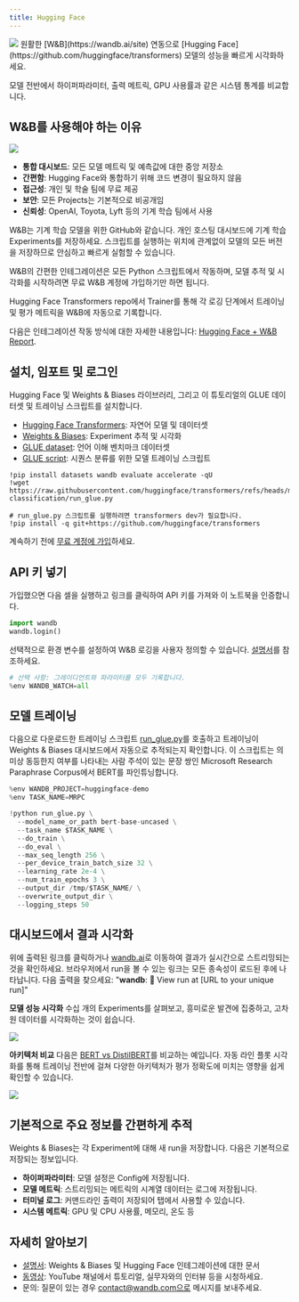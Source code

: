 ```yaml
---
title: Hugging Face
---
```


<Frame>
    <img src="/images/tutorials/huggingface.png"  />
</Frame>

<Card title="Try in Colab" href="https://colab.research.google.com/github/wandb/examples/blob/master/colabs/huggingface/Huggingface_wandb.ipynb" icon="python"/>
원활한 [W&B](https://wandb.ai/site) 연동으로 [Hugging Face](https://github.com/huggingface/transformers) 모델의 성능을 빠르게 시각화하세요.

모델 전반에서 하이퍼파라미터, 출력 메트릭, GPU 사용률과 같은 시스템 통계를 비교합니다.

## W&B를 사용해야 하는 이유

<Frame>
    <img src="/images/tutorials/huggingface-why.png"  />
</Frame>

- **통합 대시보드**: 모든 모델 메트릭 및 예측값에 대한 중앙 저장소
- **간편함**: Hugging Face와 통합하기 위해 코드 변경이 필요하지 않음
- **접근성**: 개인 및 학술 팀에 무료 제공
- **보안**: 모든 Projects는 기본적으로 비공개임
- **신뢰성**: OpenAI, Toyota, Lyft 등의 기계 학습 팀에서 사용

W&B는 기계 학습 모델을 위한 GitHub와 같습니다. 개인 호스팅 대시보드에 기계 학습 Experiments를 저장하세요. 스크립트를 실행하는 위치에 관계없이 모델의 모든 버전을 저장하므로 안심하고 빠르게 실험할 수 있습니다.

W&B의 간편한 인테그레이션은 모든 Python 스크립트에서 작동하며, 모델 추적 및 시각화를 시작하려면 무료 W&B 계정에 가입하기만 하면 됩니다.

Hugging Face Transformers repo에서 Trainer를 통해 각 로깅 단계에서 트레이닝 및 평가 메트릭을 W&B에 자동으로 기록합니다.

다음은 인테그레이션 작동 방식에 대한 자세한 내용입니다: [Hugging Face + W&B Report](https://app.wandb.ai/jxmorris12/huggingface-demo/reports/Train-a-model-with-Hugging-Face-and-Weights-%26-Biases--VmlldzoxMDE2MTU).

## 설치, 임포트 및 로그인

Hugging Face 및 Weights & Biases 라이브러리, 그리고 이 튜토리얼의 GLUE 데이터셋 및 트레이닝 스크립트를 설치합니다.
- [Hugging Face Transformers](https://github.com/huggingface/transformers): 자연어 모델 및 데이터셋
- [Weights & Biases](/ko/): Experiment 추적 및 시각화
- [GLUE dataset](https://gluebenchmark.com/): 언어 이해 벤치마크 데이터셋
- [GLUE script](https://raw.githubusercontent.com/huggingface/transformers/refs/heads/main/examples/pytorch/text-classification/run_glue.py): 시퀀스 분류를 위한 모델 트레이닝 스크립트

```notebook
!pip install datasets wandb evaluate accelerate -qU
!wget https://raw.githubusercontent.com/huggingface/transformers/refs/heads/main/examples/pytorch/text-classification/run_glue.py
```

```notebook
# run_glue.py 스크립트를 실행하려면 transformers dev가 필요합니다.
!pip install -q git+https://github.com/huggingface/transformers
```

계속하기 전에 [무료 계정에 가입](https://app.wandb.ai/login?signup=true)하세요.

## API 키 넣기

가입했으면 다음 셀을 실행하고 링크를 클릭하여 API 키를 가져와 이 노트북을 인증합니다.

```python
import wandb
wandb.login()
```

선택적으로 환경 변수를 설정하여 W&B 로깅을 사용자 정의할 수 있습니다. [설명서](/ko/guides/integrations/huggingface/)를 참조하세요.

```python
# 선택 사항: 그레이디언트와 파라미터를 모두 기록합니다.
%env WANDB_WATCH=all
```

## 모델 트레이닝
다음으로 다운로드한 트레이닝 스크립트 [run_glue.py](https://huggingface.co/transformers/examples.html#glue)를 호출하고 트레이닝이 Weights & Biases 대시보드에서 자동으로 추적되는지 확인합니다. 이 스크립트는 의미상 동등한지 여부를 나타내는 사람 주석이 있는 문장 쌍인 Microsoft Research Paraphrase Corpus에서 BERT를 파인튜닝합니다.

```python
%env WANDB_PROJECT=huggingface-demo
%env TASK_NAME=MRPC

!python run_glue.py \
  --model_name_or_path bert-base-uncased \
  --task_name $TASK_NAME \
  --do_train \
  --do_eval \
  --max_seq_length 256 \
  --per_device_train_batch_size 32 \
  --learning_rate 2e-4 \
  --num_train_epochs 3 \
  --output_dir /tmp/$TASK_NAME/ \
  --overwrite_output_dir \
  --logging_steps 50
```

## 대시보드에서 결과 시각화
위에 출력된 링크를 클릭하거나 [wandb.ai](https://app.wandb.ai)로 이동하여 결과가 실시간으로 스트리밍되는 것을 확인하세요. 브라우저에서 run을 볼 수 있는 링크는 모든 종속성이 로드된 후에 나타납니다. 다음 출력을 찾으세요: "**wandb**: 🚀 View run at [URL to your unique run]"

**모델 성능 시각화**
수십 개의 Experiments를 살펴보고, 흥미로운 발견에 집중하고, 고차원 데이터를 시각화하는 것이 쉽습니다.

<Frame>
    <img src="/images/tutorials/huggingface-visualize.gif"  />
</Frame>

**아키텍처 비교**
다음은 [BERT vs DistilBERT](https://app.wandb.ai/jack-morris/david-vs-goliath/reports/Does-model-size-matter%3F-Comparing-BERT-and-DistilBERT-using-Sweeps--VmlldzoxMDUxNzU)를 비교하는 예입니다. 자동 라인 플롯 시각화를 통해 트레이닝 전반에 걸쳐 다양한 아키텍처가 평가 정확도에 미치는 영향을 쉽게 확인할 수 있습니다.

<Frame>
    <img src="/images/tutorials/huggingface-comparearchitectures.gif"  />
</Frame>

## 기본적으로 주요 정보를 간편하게 추적
Weights & Biases는 각 Experiment에 대해 새 run을 저장합니다. 다음은 기본적으로 저장되는 정보입니다.
- **하이퍼파라미터**: 모델 설정은 Config에 저장됩니다.
- **모델 메트릭**: 스트리밍되는 메트릭의 시계열 데이터는 로그에 저장됩니다.
- **터미널 로그**: 커맨드라인 출력이 저장되어 탭에서 사용할 수 있습니다.
- **시스템 메트릭**: GPU 및 CPU 사용률, 메모리, 온도 등

## 자세히 알아보기
- [설명서](/ko/guides/integrations/huggingface): Weights & Biases 및 Hugging Face 인테그레이션에 대한 문서
- [동영상](http://wandb.me/youtube): YouTube 채널에서 튜토리얼, 실무자와의 인터뷰 등을 시청하세요.
- 문의: 질문이 있는 경우 contact@wandb.com으로 메시지를 보내주세요.
